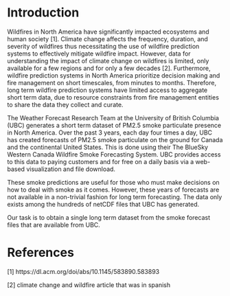 # Introduction {#sec-introduction}

Wildfires in North America have significantly impacted ecosystems and human society [1]. Climate change affects the frequency, duration, and severity of wildfires thus necessitating the use of wildfire prediction systems to effectively mitigate wildfire impact. However, data for understanding the impact of climate change on wildfires is limited, only available for a few regions and for only a few decades [2]. Furthermore, wildfire prediction systems in North America prioritize decision making and fire management on short timescales, from minutes to months. Therefore, long term wildfire prediction systems have limited access to aggregate short term data, due to resource constraints from fire management entities to share the data they collect and curate. 

The Weather Forecast Research Team at the University of British Columbia (UBC) generates a short term dataset of PM2.5 smoke particulate presence in North America. Over the past 3 years, each day four times a day, UBC has created forecasts of PM2.5 smoke particulate on the ground for Canada and the continental United States. This is done using their The BlueSky Western Canada Wildfire Smoke Forecasting System. UBC provides access to this data to paying customers and for free on a daily basis via a web-based visualization and file download.

These smoke predictions are useful for those who must make decisions on how to deal with smoke as it comes. However, these years of forecasts are not available in a non-trivial fashion for long term forecasting. The data only exists among the hundreds of netCDF files that UBC has generated.

Our task is to obtain a single long term dataset from the smoke forecast files that are available from UBC.

# References
[1] https://dl.acm.org/doi/abs/10.1145/583890.583893

[2] climate change and wildfire article that was in spanish